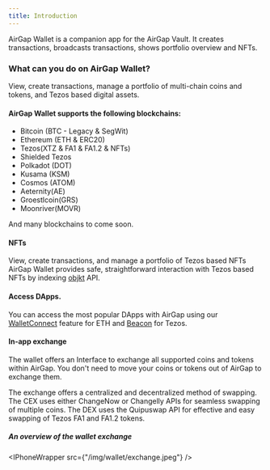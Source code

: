 ```yaml
---
title: Introduction
---
```




AirGap Wallet is a companion app for the AirGap Vault.  It creates transactions, broadcasts transactions, shows portfolio overview and NFTs.

### What can you do on AirGap Wallet?
View, create transactions, manage a portfolio of multi-chain coins and tokens, and Tezos based digital assets.

#### AirGap Wallet supports the following blockchains:
- Bitcoin (BTC - Legacy & SegWit)
- Ethereum (ETH & ERC20)
- Tezos(XTZ & FA1 & FA1.2 & NFTs)
- Shielded Tezos
- Polkadot (DOT)
- Kusama (KSM)
- Cosmos (ATOM)
- Aeternity(AE)
- Groestlcoin(GRS)
- Moonriver(MOVR)

And many blockchains to come soon.

#### NFTs
View, create transactions, and manage a portfolio of Tezos based NFTs
AirGap Wallet provides safe, straightforward interaction with Tezos based NFTs by indexing [objkt](https://objkt.com/) API.

#### Access DApps.
You can access the most popular DApps with AirGap using our [WalletConnect](https://walletconnect.com/) feature for ETH and [Beacon](https://www.walletbeacon.io/) for Tezos.

#### In-app exchange
The wallet offers an Interface to exchange all supported coins and tokens within AirGap. You don't need to move your coins or tokens out of AirGap to exchange them.

The exchange offers a centralized and decentralized method of swapping. The CEX uses either ChangeNow or Changelly APIs for seamless swapping of multiple coins. The DEX uses the Quipuswap API for effective and easy swapping of Tezos FA1 and FA1.2 tokens.

##### An overview of the wallet exchange

<IPhoneWrapper src={"/img/wallet/exchange.jpeg"} />


